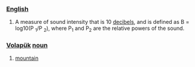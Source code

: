 ===[[English]]===
#A measure of sound intensity that is 10 [[decibel]]s, and is defined as B = log10(P <sub>1</sub>/P <sub>2</sub>), where P<sub>1</sub> and P<sub>2</sub> are the relative powers of the sound.

=== [[Volapük]]  [[noun]] === 
# [[mountain]]